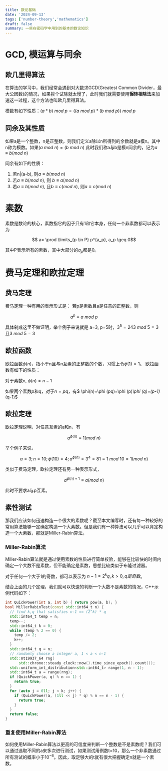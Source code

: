 ```yaml
---
title: 数论基础
date: '2024-09-13'
tags: ['number-theory','mathematics']
draft: false
summary: 一些在密码学中用到的基本的数论知识
---
```

# GCD, 模运算与同余
## 欧几里得算法
在算法的学习中，我们经常会遇到对大数求GCD(Greatest Common Divider，最大公因数)的情况，如果挨个试除就太慢了，此时我们就需要使用**辗转相除法**来加速这一过程，这个方法也叫欧几里得算法。

模数有如下性质：$(a*b)\ mod \ p=((a\ mod \ p)*(b \ mod \ p))\ mod\ p$
## 同余及其性质
如果a是一个整数，n是正整数，则我们定义a除以n所得到的余数就是a模n。其中n称为模数。如果$(a\ mod\ n)=(b\ mod \ n )$
此时我们称a与b是模n同余的，记为$a\equiv b(mod \ n)$

同余有如下的性质：
1. 若n|(a-b), 则$a\equiv b(mod \ n)$
2. 若$a\equiv b(mod \ n)$, 则  $b\equiv a(mod \ n)$
3. 若$a\equiv b(mod \ n)$, 且$b\equiv c(mod \ n)$, 则$a\equiv c(mod \ n)$

# 素数
素数是数论的核心，素数指它的因子只有1和它本身，任何一个非素数都可以表示为

$$ a= \prod \limits_{p \in P} p^{a_p}, a_p \geq 0$$

其中P表示所有的素数，其中大部分的$a_p$都是0。

# 费马定理和欧拉定理

## 费马定理
费马定理一种有用的表示形式是：
若p是素数且a是任意的正整数，则

$$a^p\equiv a \ mod \ p$$

具体剁成这里不做证明，举个例子来说就是
a=3, p=5时，$3^5=243\ mod\  5 = 3$且$3\  mod\  5 = 3$

## 欧拉函数
欧拉函数$\phi(n)$，指小于n且与n互素的正整数的个数，习惯上令$\phi(1)=1$。
欧拉函数有如下的性质：

对于素数n, $\phi(n)=n-1$

如果两个素数$p$和$q$，对于$n=pq$，有$ \phi(n)=\phi (pq)=\phi (p)*\phi (q)=(p-1)*(q-1)$

## 欧拉定理
欧拉定理说明，对任意互素的a和n，有

$$a^{\phi(n)} \equiv 1(mod \ n)$$

举个例子来说，

$$a=3;n=10;\phi(10)=4;a^{\phi(n)}=3^4=81\equiv 1\  mod \ 10 = 1(mod \ n)$$

类似于费马定理，欧拉定理还有另一种表示形式，

$$a^{\phi(n)+1}\equiv a(mod \ n)$$

此时不要求a与p互素。

## 素性测试

那我们应该如何迅速构造一个很大的素数呢？截至本文编写时，还有每一种较好的常用算法能够一定确定构造一个大素数。但是我们有一种算法可以几乎可以肯定构造一个大素数，那就是Miller-Rabin算法。
### Miller-Rabin算法
Miller-Rabin算法就是通过使用素数的性质进行简单校验，能够在比较快的时间内确定一个大数不是素数，但不能确定是素数，思想比较类似于布隆过滤器。

对于任何一个大于1的奇数，都可以表示为 $n-1=2^kq,k > 0,q是奇数$。

结合上面的几个定理，我们就可以快速的判断一个大数不是素数的情况，C++示例代码如下：
```cpp
int QuickPower(int a, int b) { return pow(a, b); }
bool MillerRabinTest(const std::int64_t n) {
  // find k,q that satisfies n-1 == (2^k) * q
  std::int64_t temp = n;
  temp--;
  std::int64_t k = 0;
  while (temp % 2 == 0) {
    temp /= 2;
    k++;
  }
  std::int64_t q = n;
  // randomly choose a integer a, 1 < a < n-1
  std::mt19937_64 rng(
      std::chrono::steady_clock::now().time_since_epoch().count());
  std::uniform_int_distribution<std::int64_t> range(1, n - 1);
  std::int64_t a = range(rng);
  if (QuickPower(a, q) % n == 1) {
    return true;
  }
  for (auto j = 0ll; j < k; j++) {
    if (QuickPower(a, (1ll << j) * q) % n == n - 1) {
      return true;
    }
  }
  return false;
}
```

### 重复使用Miller-Rabin算法
如何使用Miller-Rabin算法以更高的可信度来判断一个整数是不是素数呢？我们可以通过选取不同的a来多次进行测试，如果测试用例数t=10，那么一个非素数通过所有测试的概率小于$10^{-6}$。因此，取足够大的t就有很大把握确定n就是一个素数。


